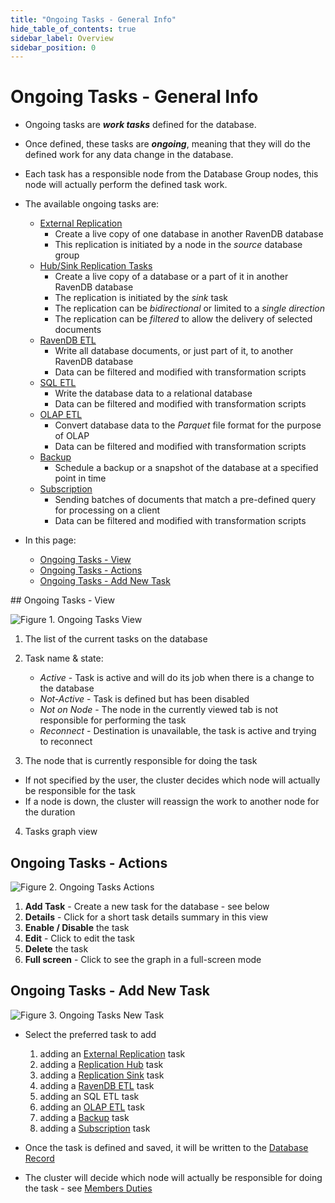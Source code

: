 ```yaml
---
title: "Ongoing Tasks - General Info"
hide_table_of_contents: true
sidebar_label: Overview
sidebar_position: 0
---
```



# Ongoing Tasks - General Info
<Admonition type="note" title="">

* Ongoing tasks are ***work tasks*** defined for the database.  
* Once defined, these tasks are ***ongoing***, meaning that they will do the defined work for any data change in the database.  
* Each task has a responsible node from the Database Group nodes, this node will actually perform the defined task work.  
* The available ongoing tasks are:  
  * [External Replication](../../../../studio/database/tasks/ongoing-tasks/external-replication-task.mdx)  
      * Create a live copy of one database in another RavenDB database
      * This replication is initiated by a node in the *source* database group
  * [Hub/Sink Replication Tasks](../../../../studio/database/tasks/ongoing-tasks/hub-sink-replication/overview.mdx)  
      * Create a live copy of a database or a part of it in another RavenDB database  
      * The replication is initiated by the *sink* task  
      * The replication can be *bidirectional* or limited to a *single direction*  
      * The replication can be *filtered* to allow the delivery of selected documents  
  * [RavenDB ETL](../../../../studio/database/tasks/ongoing-tasks/ravendb-etl-task.mdx)  
      * Write all database documents, or just part of it, to another RavenDB database  
      * Data can be filtered and modified with transformation scripts  
  * [SQL ETL](../../../../server/ongoing-tasks/etl/sql.mdx)  
      * Write the database data to a relational database  
      * Data can be filtered and modified with transformation scripts  
  * [OLAP ETL](../../../../server/ongoing-tasks/etl/olap.mdx)  
      * Convert database data to the _Parquet_ file format for the purpose of OLAP  
      * Data can be filtered and modified with transformation scripts  
  * [Backup](../../../../studio/database/tasks/backup-task.mdx)  
      * Schedule a backup or a snapshot of the database at a specified point in time  
  * [Subscription](../../../../client-api/data-subscriptions/what-are-data-subscriptions.mdx)  
      * Sending batches of documents that match a pre-defined query for processing on a client  
      * Data can be filtered and modified with transformation scripts  

* In this page:  
  * [Ongoing Tasks - View](../../../../studio/database/tasks/ongoing-tasks/general-info.mdx#ongoing-tasks---view)  
  * [Ongoing Tasks - Actions](../../../../studio/database/tasks/ongoing-tasks/general-info.mdx#ongoing-tasks---actions)  
  * [Ongoing Tasks - Add New Task](../../../../studio/database/tasks/ongoing-tasks/general-info.mdx#ongoing-tasks---add-new-task)  
</Admonition>
## Ongoing Tasks - View

![Figure 1. Ongoing Tasks View](./assets/general-info-001.png)

1. The list of the current tasks on the database  

2. Task name & state:  
   * _Active_ - Task is active and will do its job when there is a change to the database  
   * _Not-Active_ - Task is defined but has been disabled  
   * _Not on Node_ - The node in the currently viewed tab is not responsible for performing the task  
   * _Reconnect_ - Destination is unavailable, the task is active and trying to reconnect  

3. The node that is currently responsible for doing the task  
  * If not specified by the user, the cluster decides which node will actually be responsible for the task
  * If a node is down, the cluster will reassign the work to another node for the duration  

4. Tasks graph view  



## Ongoing Tasks - Actions

![Figure 2. Ongoing Tasks Actions](./assets/general-info-002.png)

1. **Add Task** - Create a new task for the database - see below  
2. **Details** - Click for a short task details summary in this view  
3. **Enable / Disable** the task  
4. **Edit** - Click to edit the task  
5. **Delete** the task  
6. **Full screen** - Click to see the graph in a full-screen mode  



## Ongoing Tasks - Add New Task

![Figure 3. Ongoing Tasks New Task](./assets/general-info-003.png)

* Select the preferred task to add  
  1. adding an [External Replication](../../../../studio/database/tasks/ongoing-tasks/external-replication-task.mdx) task  
  2. adding a [Replication Hub](../../../../studio/database/tasks/ongoing-tasks/hub-sink-replication/replication-hub-task.mdx) task
  3. adding a [Replication Sink](../../../../studio/database/tasks/ongoing-tasks/hub-sink-replication/replication-sink-task.mdx) task
  4. adding a [RavenDB ETL](../../../../studio/database/tasks/ongoing-tasks/ravendb-etl-task.mdx) task  
  5. adding an SQL ETL task  
  6. adding an [OLAP ETL](../../../../studio/database/tasks/ongoing-tasks/olap-etl-task.mdx) task  
  7. adding a [Backup](../../../../studio/database/tasks/backup-task.mdx) task  
  8. adding a [Subscription](../../../../studio/database/tasks/ongoing-tasks/subscription-task.mdx) task  

* Once the task is defined and saved, it will be written to the [Database Record](../../../../studio/database/settings/database-record.mdx)  

* The cluster will decide which node will actually be responsible for doing the task - see [Members Duties](../../../../studio/database/settings/manage-database-group.mdx#database-group-topology---members-duties)  

